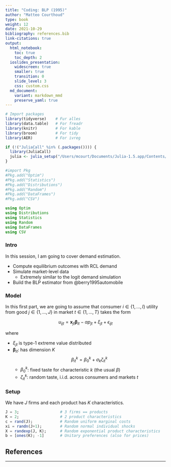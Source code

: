 ```yaml
---
title: "Coding: BLP (1995)"
author: "Matteo Courthoud"
type: book
weight: 12
date: 2021-10-29
bibliography: references.bib
link-citations: true
output: 
  html_notebook: 
    toc: true
    toc_depth: 2
  ioslides_presentation:
    widescreen: true
    smaller: true
    transition: 0
    slide_level: 3
    css: custom.css
  md_document:
    variant: markdown_mmd
    preserve_yaml: true
---
```


```r
# Import packages
library(tidyverse)    # Fur alles
library(data.table)   # For freadr
library(knitr)        # For kable
library(broom)        # For tidy
library(AER)          # For ivreg
```

```r
if (!("JuliaCall" %in% (.packages()))) {
  library(JuliaCall)
  julia <- julia_setup("/Users/mcourt/Documents/Julia-1.5.app/Contents/Resources/julia/bin")
}
```

```julia
#import Pkg
#Pkg.add("Optim")
#Pkg.add("Statistics")
#Pkg.add("Distributions")
#Pkg.add("Random")
#Pkg.add("DataFrames")
#Pkg.add("CSV")

using Optim
using Distributions
using Statistics
using Random
using DataFrames
using CSV
```

### Intro

In this session, I am going to cover demand estimation.

- Compute equilibrium outcomes with RCL demand
- Simulate market-level data
  - Extremely similar to the logit demand simulation
- Build the BLP estimator from @berry1995automobile



### Model

In this first part, we are going to assume that consumer $i \in \lbrace1,...,I\rbrace$ utility from good $j \in \lbrace1,...,J\rbrace$ in market $t \in \lbrace1,...,T\rbrace$ takes the form

$$
u_{ijt} = \boldsymbol x_{jt} \boldsymbol \beta_{it} - \alpha p_{jt} + \xi_{jt} + \epsilon_{ijt}
$$

where

- $\xi_{jt}$ is type-1 extreme value distributed
- $\boldsymbol \beta_{it}$: has dimension $K$
  $$\beta_{it}^k = \beta_0^k + \sigma_k \zeta_{it}^k$$
  - $\beta_0^k$: fixed taste for characteristic $k$ (the usual $\beta$)
  - $\zeta_{it}^k$: random taste, i.i.d. across consumers and markets $t$

### Setup

We have $J$ firms and each product has $K$ characteristics. 

```julia
J = 3;                  # 3 firms == products
K = 2;                  # 2 product characteristics
c = rand(J);            # Random uniform marginal costs
xi = randn(J+1);        # Random normal individual shocks
X = randexp(J, K);      # Random exponential product characteristics
b = [ones(K); -1]       # Unitary preferences (also for prices)
```





## References

------------------------------------------------------------------------

